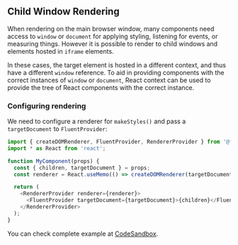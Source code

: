 
<Meta title="Concepts/Developer/Child Window Rendering" />

## Child Window Rendering

When rendering on the main browser window, many components need access to `window` or `document` for applying styling, listening for events, or measuring things. However it is possible to render to child windows and elements hosted in `iframe` elements.

In these cases, the target element is hosted in a different context, and thus have a different `window` reference. To aid in providing components with the correct instances of `window` or `document`, React context can be used to provide the tree of React components with the correct instance.

### Configuring rendering

We need to configure a renderer for `makeStyles()` and pass a `targetDocument` to `FluentProvider`:

```js
import { createDOMRenderer, FluentProvider, RendererProvider } from '@fluentui/react-components';
import * as React from 'react';

function MyComponent(props) {
  const { children, targetDocument } = props;
  const renderer = React.useMemo(() => createDOMRenderer(targetDocument), [targetDocument]);

  return (
    <RendererProvider renderer={renderer}>
      <FluentProvider targetDocument={targetDocument}>{children}</FluentProvider>
    </RendererProvider>
  );
}
```

You can check complete example at [CodeSandbox](https://codesandbox.io/s/fluentuireact-components-render-into-iframe-l62ke).
